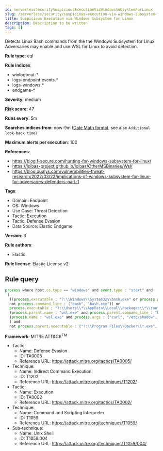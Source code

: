 ```yaml
---
id: serverlessSecuritySuspiciousExecutionViaWindowsSubsystemForLinux
slug: /serverless/security/suspicious-execution-via-windows-subsystem-for-linux
title: Suspicious Execution via Windows Subsystem for Linux
description: Description to be written
tags: []
---
```


<div id="suspicious-execution-via-windows-subsystem-for-linux"></div>

Detects Linux Bash commands from the the Windows Subsystem for Linux. Adversaries may enable and use WSL for Linux to avoid detection.

**Rule type**: eql

**Rule indices**: 

* winlogbeat-*
* logs-endpoint.events.*
* logs-windows.*
* endgame-*

**Severity**: medium

**Risk score**: 47

**Runs every**: 5m

**Searches indices from**: now-9m ([Date Math format](((ref))/common-options.html#date-math), see also <DocLink id="serverlessSecurityRulesUiCreate" section="set-the-rules-schedule">`Additional look-back time`</DocLink>)

**Maximum alerts per execution**: 100

**References**: 

* https://blog.f-secure.com/hunting-for-windows-subsystem-for-linux/
* https://lolbas-project.github.io/lolbas/OtherMSBinaries/Wsl/
* https://blog.qualys.com/vulnerabilities-threat-research/2022/03/22/implications-of-windows-subsystem-for-linux-for-adversaries-defenders-part-1

**Tags**: 

* Domain: Endpoint
* OS: Windows
* Use Case: Threat Detection
* Tactic: Execution
* Tactic: Defense Evasion
* Data Source: Elastic Endgame

**Version**: 3

**Rule authors**: 

* Elastic

**Rule license**: Elastic License v2

## Rule query

```js
process where host.os.type == "windows" and event.type : "start" and
 (
  ((process.executable : "?:\\Windows\\System32\\bash.exe" or process.pe.original_file_name == "Bash.exe") and 
  not process.command_line : ("bash", "bash.exe")) or 
  process.executable : "?:\\Users\\*\\AppData\\Local\\Packages\\*\\rootfs\\usr\\bin\\bash" or 
  (process.parent.name : "wsl.exe" and process.parent.command_line : "bash*" and not process.name : "wslhost.exe") or 
  (process.name : "wsl.exe" and process.args : ("curl", "/etc/shadow", "/etc/passwd", "cat","--system", "root", "-e", "--exec", "bash", "/mnt/c/*"))
  ) and 
  not process.parent.executable : ("?:\\Program Files\\Docker\\*.exe", "?:\\Program Files (x86)\\Docker\\*.exe")

```

**Framework**: MITRE ATT&CK<sup>TM</sup>

* Tactic:
    * Name: Defense Evasion
    * ID: TA0005
    * Reference URL: https://attack.mitre.org/tactics/TA0005/
* Technique:
    * Name: Indirect Command Execution
    * ID: T1202
    * Reference URL: https://attack.mitre.org/techniques/T1202/
* Tactic:
    * Name: Execution
    * ID: TA0002
    * Reference URL: https://attack.mitre.org/tactics/TA0002/
* Technique:
    * Name: Command and Scripting Interpreter
    * ID: T1059
    * Reference URL: https://attack.mitre.org/techniques/T1059/
* Sub-technique:
    * Name: Unix Shell
    * ID: T1059.004
    * Reference URL: https://attack.mitre.org/techniques/T1059/004/

